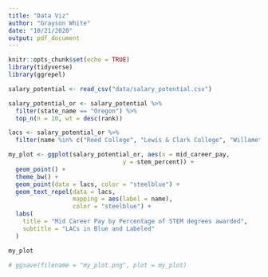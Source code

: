 ```yaml
---
title: "Data Viz"
author: "Grayson White"
date: "10/21/2020"
output: pdf_document
---
```


```r
knitr::opts_chunk$set(echo = TRUE)
library(tidyverse)
library(ggrepel)
```

```r
salary_potential <- read_csv("data/salary_potential.csv")
```

```r
salary_potential_or <- salary_potential %>%
  filter(state_name == "Oregon") %>%
  top_n(n = 10, wt = desc(rank))

lacs <- salary_potential_or %>%
  filter(name %in% c("Reed College", "Lewis & Clark College", "Willamette University"))

my_plot <- ggplot(salary_potential_or, aes(x = mid_career_pay,
                                y = stem_percent)) +
  geom_point() +
  theme_bw() +
  geom_point(data = lacs, color = "steelblue") +
  geom_text_repel(data = lacs,
                  mapping = aes(label = name),
                  color = "steelblue") +
  labs(
    title = "Mid Career Pay by Percentage of STEM degrees awarded",
    subtitle = "LACs in Blue and Labeled"
  )

my_plot

# ggsave(filename = "my_plot.png", plot = my_plot)
```


